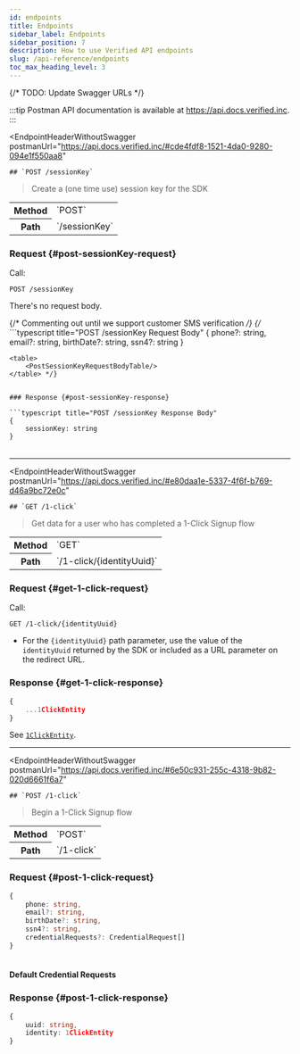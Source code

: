 ```yaml
---
id: endpoints
title: Endpoints
sidebar_label: Endpoints
sidebar_position: 7
description: How to use Verified API endpoints
slug: /api-reference/endpoints
toc_max_heading_level: 3
---
```




{/* TODO: Update Swagger URLs */}

:::tip 
Postman API documentation is available at https://api.docs.verified.inc.
:::


<DevelopmentWorkAdmonition/>


<EndpointHeaderWithoutSwagger 
    postmanUrl="https://api.docs.verified.inc/#cde4fdf8-1521-4da0-9280-094e1f550aa8"
>
    ## `POST /sessionKey`
</EndpointHeaderWithoutSwagger>

> Create a (one time use) session key for the SDK

<table>
  <tr>
    <th>Method</th>
    <td>`POST`</td>
  </tr>
  <tr>
    <th>Path</th>
    <td>`/sessionKey`</td>
  </tr>
</table>

<IntegrationTypeEndpointAdmonition option="SDK"/>


### Request {#post-sessionKey-request} 

Call:
```
POST /sessionKey
```

There's no request body.

{/* Commenting out until we support customer SMS verification */}
{/* ```typescript title="POST /sessionKey Request Body"
{
    phone?: string,
    email?: string,
    birthDate?: string,
    ssn4?: string
}
```
<table>
    <PostSessionKeyRequestBodyTable/>
</table> */}


### Response {#post-sessionKey-response}

```typescript title="POST /sessionKey Response Body"
{
    sessionKey: string
}
```
<table>
    <PostSessionKeyResponseBodyTable/>
</table>

---

<EndpointHeaderWithoutSwagger
    postmanUrl="https://api.docs.verified.inc/#e80daa1e-5337-4f6f-b769-d46a9bc72e0c"
>
    ## `GET /1-click`
</EndpointHeaderWithoutSwagger>

> Get data for a user who has completed a 1-Click Signup flow

<table>
  <tr>
    <th>Method</th>
    <td>`GET`</td>
  </tr>
  <tr>
    <th>Path</th>
    <td>`/1-click/{identityUuid}`</td>
  </tr>
</table>

<IntegrationTypeEndpointAdmonition option="SDK"/>


### Request {#get-1-click-request}

Call:
```
GET /1-click/{identityUuid}
```
- For the `{identityUuid}` path parameter, use the value of the `identityUuid` returned by the SDK or included as a URL parameter on the redirect URL.


### Response {#get-1-click-response}

```typescript title="GET /1-click Response Body"
{
    ...1ClickEntity
}
```

See [`1ClickEntity`](../api-reference/types#1clickentity).

---

<EndpointHeaderWithoutSwagger 
    postmanUrl="https://api.docs.verified.inc/#6e50c931-255c-4318-9b82-020d6661f6a7"
>
    ## `POST /1-click`
</EndpointHeaderWithoutSwagger>

> Begin a 1-Click Signup flow

<table>
  <tr>
    <th>Method</th>
    <td>`POST`</td>
  </tr>
  <tr>
    <th>Path</th>
    <td>`/1-click`</td>
  </tr>
</table>

<IntegrationTypeEndpointAdmonition option="API"/>


### Request {#post-1-click-request} 

```typescript title="POST /1-click Request Body"
{
    phone: string,
    email?: string,
    birthDate?: string,
    ssn4?: string,
    credentialRequests?: CredentialRequest[]
}
```
<table>
    <Post1ClickRequestBodyTableShared/>
</table>

<SandboxValidationAdmonition/>


#### Default Credential Requests 

<DefaultCredentialRequestsNotHosted/>


### Response {#post-1-click-response}

```typescript title="POST /1-click Response Body"
{
    uuid: string,
    identity: 1ClickEntity
}
```
<table>
    <Post1ClickResponseBodyTableUuid/>
    <Post1ClickResponseBodyTableIdentity/>
</table>